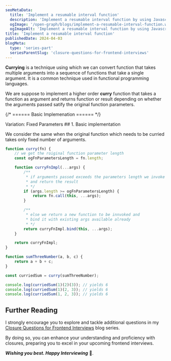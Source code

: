 ```yaml
---
seoMetaData:
  title: 'Implement a resumable interval function'
  description: 'Implement a resumable interval function by using Javascript closures.'
  ogImage: '/open-graph/blogs/implement-a-resumable-interval-function.webp'
  ogImageAlt: 'Implement a resumable interval function by using Javascript closures.'
title: 'Implement a resumable interval function'
publishedDate: 2024-04-03
blogMeta:
  type: 'series-part'
  seriesParentSlug: 'closure-questions-for-frontend-interviews'
---
```


**Currying** is a technique using which we can convert function that takes multiple arguments into a sequence of functions that take a single argument. It is a common technique used in functional programming languages.

We are suppose to implement a higher order **curry** function that takes a function as argument and returns function or result depending on whether the arguments passed satify the original function parameters.

{/* ====== Basic Implemenation ====== */}

<section>
<SubHeading>Variation: Fixed Parameters</SubHeading>
## 1. Basic implementation

We consider the same when the original function which needs to be curried takes only fixed number of arguments.

```js title="./src/curry.js"
function curry(fn) {
	// we get the roiginal function parameter length
	const ogFnParametersLength = fn.length;

	function curryFnImpl(...args) {
		/**
		 * if arguments passed exceeds the parameters length we invoke the function
		 * and return the result
		 * */
		if (args.length >= ogFnParametersLength) {
			return fn.call(this, ...args);
		}

		/**
		 * else we return a new function to be innvoked and
		 * bind it with existing args available already
		 * */
		return curryFnImpl.bind(this, ...args);
	}

	return curryFnImpl;
}

function sumThreeNumber(a, b, c) {
	return a + b + c;
}

const curriedSum = curry(sumThreeNumber);

console.log(curriedSum(1)(2)(3)); // yields 6
console.log(curriedSum(1)(2, 3)); // yields 6
console.log(curriedSum(1, 2, 3)); // yields 6
```

</section>

## Further Reading

I strongly encourage you to explore and tackle additional questions in my [Closure Questions for Frontend Interviews](/blog/closure-questions-for-frontend-interviews/ 'Find more question on closures in the closure questions for frontend Interviews blog series') blog series.

By doing so, you can enhance your understanding and proficiency with closures, preparing you to excel in your upcoming frontend interviews.

**_Wishing you best. Happy Interviewing_** 🫡.
